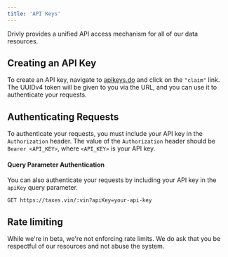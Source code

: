 ```yaml
---
title: 'API Keys'
---
```


Drivly provides a unified API access mechanism for all of our data resources.

## Creating an API Key

To create an API key, navigate to [apikeys.do](https://apikeys.do/api) and click on the `"claim"` link. The UUIDv4 token will be given to you via the URL, and you can use it to authenticate your requests.

## Authenticating Requests

To authenticate your requests, you must include your API key in the `Authorization` header. The value of the `Authorization` header should be `Bearer <API_KEY>`, where `<API_KEY>` is your API key.

#### Query Parameter Authentication

You can also authenticate your requests by including your API key in the `apiKey` query parameter.

```http
GET https://taxes.vin/:vin?apiKey=your-api-key
```

## Rate limiting

While we're in beta, we're not enforcing rate limits. We do ask that you be respectful of our resources and not abuse the system.